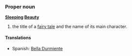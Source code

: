 ===Proper noun===
'''[[Sleeping]] [[Beauty]]'''

# the title of a [[fairy tale]] and the name of its main character.

====Translations====
*Spanish: [[Bella Durmiente]]